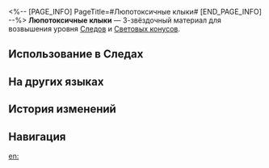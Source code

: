 <%-- [PAGE_INFO]
PageTitle=#Люпотоксичные клыки#
[END_PAGE_INFO] --%>
{{Предмет Инфобокс
|id          = 110182
|Изображение = Предмет Люпотоксичные клыки.png
|Тип         = Материал Следов
|Тип2        = Материал возвышения Светового конуса
|Инвентарь   = Материалы улучшения
|Редкость    = 3
|Эффект      = 
|Описание    = Острые клыки, разбросанные на поле боя после сражения с борисинцами. Можно использовать для среднего повышения уровня Следов персонажей {{Цвет|Выделенный|Разрушения}}.
|Источник1   = [[Чашелист (багровый): Бутон Разрушения (undefined)]]
|Источник2   = [[Универсальная машина для синтеза: Синтез материалов]]
|Источник3   = [[Неугасаемый пепел]]
|Источник4   = [[Универсальная машина для синтеза: Обмен материалов]]
}}
{{Описание|Для борисинцев зубы служат грозным оружием.<br />Питаемые животной яростью, текущей в их крови, они разгрызают плоть своих врагов клыками, наполненными люпотоксином, и высасывают из них кровь.<br /><br />''«О повелитель логова, даруй нам острые зубы и когти».''}}
'''Люпотоксичные клыки''' — 3-звёздочный материал для возвышения уровня [[Следы|Следов]] и [[Световые конусы|Световых конусов]].

==Использование в Следах==
{{Использование в следах}}

==На других языках==
{{На других языках
|en   = Lupitoxin Sawteeth
|zhs  = 狼毒锯牙
|zht  = 狼毒鋸牙
|ja   = 狼毒の牙
|ko   = 늑대 독 송곳니
|es   = Diente serrado con lupitoxina
|fr   = Dent pointue riche en lupitoxine
|ru   = Люпотоксичные клыки
|th   = Lupitoxin Sawteeth
|vi   = Răng Sói Độc
|de   = Sägezähne mit Lupitoxin
|id   = Lupitoxin Sawteeth
|pt   = Dente de Serra com Lupitoxina
}}

==История изменений==
{{История изменений|3.5}}

==Навигация==
{{Материалы улучшения Навбокс}}

[[en:]]